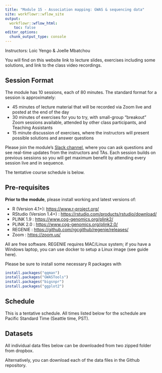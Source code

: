 ```yaml
---
title: "Module 15 - Association mapping: GWAS & sequencing data"
site: workflowr::wflow_site
output:
  workflowr::wflow_html:
    toc: false
editor_options:
  chunk_output_type: console
---
```



Instructors: Loic Yengo & Joelle Mbatchou

You will find on this website link to lecture slides, exercises including some solutions, and link to the class video recordings.


## Session Format
The module has 10 sessions, each of 80 minutes. The standard format for a session is approximately:

* 45 minutes of lecture material that will be recorded via Zoom live and posted at the end of the day
* 30 minutes of exercises for you to try, with small-group "breakout" Zoom sessions available, attended by other class participants, and Teaching Assistants
* 15 minute discussion of exercises, where the instructors will present possible solutions and answer questions

Please join the module's [Slack channel](TBD), where you can ask questions and see real-time updates from the instructors and TAs.
Each session builds on previous sessions so you will get maximum benefit by attending every session live and in sequence.

The tentative course schedule is below.


## Pre-requisites

**Prior to the module**, please install working and latest versions of:

* R (Version 4.1+): 
  <a href="https://www.r-project.org/" target="_blank">https://www.r-project.org/</a>
* RStudio (Version 1.4+) : 
  <a href="https://rstudio.com/products/rstudio/download/" target="_blank">https://rstudio.com/products/rstudio/download/</a>
* PLINK 1.9 : 
  <a href="https://www.cog-genomics.org/plink2/" target="_blank">https://www.cog-genomics.org/plink2/</a>
* PLINK 2.0 : 
  <a href="https://www.cog-genomics.org/plink2.0/" target="_blank">https://www.cog-genomics.org/plink2.0/</a>
* REGENIE : 
  <a href="https://github.com/rgcgithub/regenie/releases/" target="_blank">https://github.com/rgcgithub/regenie/releases/</a>
* Zoom : 
  <a href="https://zoom.us/" target="_blank">https://zoom.us/</a>

All are free software. 
REGENIE requires MAC/Linux system; if you have a Windows laptop, you can use docker to setup a Linux image (see guide here).

Please be sure to install some necessary R packages with 
```r
install.packages("qqman")
install.packages("GWASTools")
install.packages("bigsnpr")
install.packages("ggplot2")
```

## Schedule

This is a tentative schedule. All times listed below for the schedule are Pacific Standard Time (Seattle time, PST).

## Datasets

All individual data files below can be downloaded from two zipped folder from dropbox.

Alternatively, you can download each of the data files in the Github repository.
